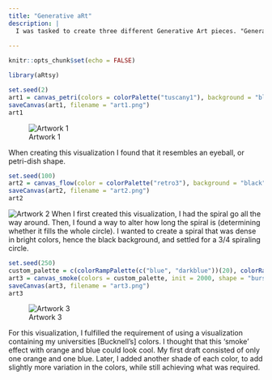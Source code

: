```yaml
---
title: "Generative aRt"
description: |
  I was tasked to create three different Generative Art pieces. "Generative Art" often refers to algorithmic art in which artists use systems of chemistry, biologoy, mechanics and robotics, mathematics, tiling and much more. The instructions were rather broad, allowing for creativity.
 
---
```


```r
knitr::opts_chunk$set(echo = FALSE)
```

```r
library(aRtsy)
```



```r
set.seed(2)
art1 = canvas_petri(colors = colorPalette("tuscany1"), background = "black", dish = "pink", attractors = 50, iterations = 25, hole = 0.4)
saveCanvas(art1, filename = "art1.png")
art1

```
![Artwork 1](art1.png)


When creating this visualization I found that it resembles an eyeball, or petri-dish shape. 


```r
set.seed(100)
art2 = canvas_flow(color = colorPalette("retro3"), background = "black", lines = 2000, lwd = 0.25, iterations = 1000, stepmax = 0.01, outline = "none", polar = TRUE)
saveCanvas(art2, filename = "art2.png")
art2
```
![Artwork 2](art2.png)
When I first created this visualization, I had the spiral go all the way around. Then, I found a way to alter how long the spiral is (determining whether it fills the whole circle). I wanted to create a spiral that was dense in bright colors, hence the black background, and settled for a 3/4 spiraling circle. 


```r
set.seed(250)
custom_palette = c(colorRampPalette(c("blue", "darkblue"))(20), colorRampPalette(c("orange", "darkorange"))(20))
art3 = canvas_smoke(colors = custom_palette, init = 2000, shape = "bursts", algorithm = "minimum", resolution = 100)
saveCanvas(art3, filename = "art3.png")
art3
```
![Artwork 3](art3.png)

For this visualization, I fulfilled the requirement of using a visualization containing my universities [Bucknell's] colors. I thought that this 'smoke' effect with orange and blue could look cool. My first draft consisted of only one orange and one blue. Later, I added another shade of each color, to add slightly more variation in the colors, while still achieving what was required.